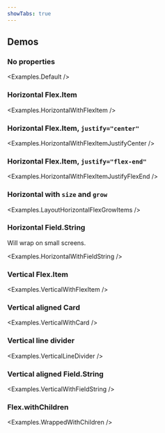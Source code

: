 ```yaml
---
showTabs: true
---
```



## Demos

### No properties

<Examples.Default />

### Horizontal Flex.Item

<Examples.HorizontalWithFlexItem />

### Horizontal Flex.Item, `justify="center"`

<Examples.HorizontalWithFlexItemJustifyCenter />

### Horizontal Flex.Item, `justify="flex-end"`

<Examples.HorizontalWithFlexItemJustifyFlexEnd />

### Horizontal with `size` and `grow`

<Examples.LayoutHorizontalFlexGrowItems />

### Horizontal Field.String

Will wrap on small screens.

<Examples.HorizontalWithFieldString />

### Vertical Flex.Item

<Examples.VerticalWithFlexItem />

### Vertical aligned Card

<Examples.VerticalWithCard />

### Vertical line divider

<Examples.VerticalLineDivider />

### Vertical aligned Field.String

<Examples.VerticalWithFieldString />

### Flex.withChildren

<Examples.WrappedWithChildren />
